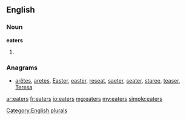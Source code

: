 ==English==

===Noun===
'''eaters'''

# {{plural of|[[eater]]}}

===Anagrams===
* [[arêtes#English|arêtes]], [[aretes#English|aretes]], [[Easter#English|Easter]], [[easter#English|easter]], [[reseat#English|reseat]], [[saeter#English|saeter]], [[seater#English|seater]], [[staree#English|staree]], [[teaser#English|teaser]], [[Teresa#English|Teresa]]

[[Category:English plurals]]

[[ar:eaters]]
[[fr:eaters]]
[[io:eaters]]
[[mg:eaters]]
[[my:eaters]]
[[simple:eaters]]